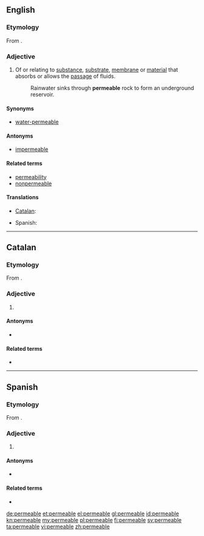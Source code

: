 {{also|perméable}}
==English==

===Etymology===
From {{etyl|la}} {{term|permeabilis|lang=la}}.

===Adjective===
{{en-adj}}

# Of or relating to [[substance]], [[substrate]], [[membrane]] or [[material]] that absorbs or allows the [[passage]] of fluids.
#:Rainwater sinks through '''permeable''' rock to form an underground reservoir.

====Synonyms====
* [[water-permeable]]

====Antonyms====
* [[impermeable]]

====Related terms====
* [[permeability]]
* [[nonpermeable]]

====Translations====
{{trans-top|something that absorbs or allows the passage of fluids}}
* [[Catalan]]: {{t|ca|permeable}}
{{trans-mid}}
* Spanish: {{t|es|permeable}}
{{trans-bottom}}

----

==Catalan==

===Etymology===
From {{etyl|la|ca}} {{term|permeabilis|lang=la}}.

===Adjective===
{{ca-adj|type=mf}}

# {{l|en|permeable}}

====Antonyms====
* {{l|ca|impermeable}}

====Related terms====
* {{l|ca|permeabilitat}}

----

==Spanish==

===Etymology===
From {{etyl|la|es}} {{term|permeabilis|lang=la}}.

===Adjective===
{{es-adj|mf}}

# {{l|en|permeable}}

====Antonyms====
* {{l|es|impermeable}}

====Related terms====
* {{l|es|permeabilidad}}

[[de:permeable]]
[[et:permeable]]
[[el:permeable]]
[[gl:permeable]]
[[id:permeable]]
[[kn:permeable]]
[[my:permeable]]
[[pl:permeable]]
[[fi:permeable]]
[[sv:permeable]]
[[ta:permeable]]
[[vi:permeable]]
[[zh:permeable]]